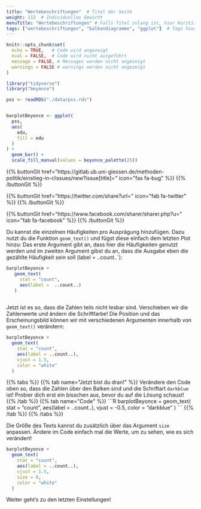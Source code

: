 ```yaml
---
title: "Wertebeschriftungen"  # Titel der Seite
weight: 113  # Individuelles Gewicht 
menuTitle: "Wertebeschriftungen" # Falls Titel zulang ist, hier Kurztitel
tags: ["wertebeschriftungen", "balkendiagramme", "ggplot"]  # Tags hiereinsetzen; Kurzwort, was auf der Seite passsiert
---
```


```r
knitr::opts_chunk$set(
  echo = TRUE,   # Code wird angezeigt
  eval = FALSE,  # Code wird nicht ausgeführt
  message = FALSE, # Messages werden nicht angezeigt
  warnings = FALSE # warnings werden nicht angezeigt
)

library("tidyverse")
library("beyonce")

pss <- readRDS("./data/pss.rds")


barplotBeyonce <- ggplot(
  pss, 
  aes(
    edu, 
    fill = edu
  )
) +
  geom_bar() +
  scale_fill_manual(values = beyonce_palette(25)) 
```

{{% buttonGit href=\"https\:\/\/gitlab.ub.uni-giessen.de\/methoden-politik\/einstieg-in-r\/issues\/new?issue[title]=\" icon=\"fas fa-bug\" %}} {{% /buttonGit %}} 

{{% buttonGit href=\"https\:\/\/twitter.com\/share?url=\" icon=\"fab fa-twitter\" %}} {{% /buttonGit %}}

{{% buttonGit href=\"https\:\/\/www.facebook.com\/sharer\/sharer.php?u=\" icon=\"fab fa-facebook\" %}} {{% /buttonGit %}}

Du kannst die einzelnen Häufigkeiten pro Ausprägung hinzufügen. Dazu nutzt du die Funktion `geom_text()` und fügst diese einfach dem letzten Plot hinzu: Das erste Argument gibt an, dass hier die Häufigkeiten genutzt werden und im zweiten Argument gibst du an, dass die Ausgabe eben die gezählte Häufigkeit sein soll (label = ..count..`):

```r
barplotBeyonce +
   geom_text(
     stat = "count", 
     aes(label =  ..count..)
   )
   
```

Jetzt ist es so, dass die Zahlen teils nicht lesbar sind. Verschieben wir die Zahlenwerte und ändern die Schriftfarbe! Die Position und das Erscheinungsbild können wir mit verschiedenen Argumenten innerhalb von `geom_text()` verändern:

```R
barplotBeyonce +
  geom_text(
    stat = "count", 
    aes(label = ..count..), 
    vjust = 1.5, 
    color = "white"
  )

```

{{% tabs %}}
{{% tab name=\"Jetzt bist du dran!\" %}}
Verändere den Code oben so, dass die Zahlen über den Balken sind und die Schriftart `darkblue` ist! Probier dich erst ein bisschen aus, bevor du auf die Lösung schaust!
{{% /tab %}}
{{% tab name=\"Code\" %}}
\`\`\`R
barplotBeyonce +
  geom_text(
    stat = "count", 
    aes(label = ..count..), 
    vjust = -0.5, 
    color = "darkblue"
  )
\`\`\`
{{% /tab %}}
{{% /tabs %}}

Die Größe des Texts kannst du zusätzlich über das Argument `size` anpassen. Ändere im Code einfach mal die Werte, um zu sehen, wie es sich verändert!

```r
barplotBeyonce +
  geom_text(
    stat = "count", 
    aes(label = ..count..), 
    vjust = 1.5, 
    size = 8,
    color = "white"
  )

```

Weiter geht's zu den letzten Einstellungen!